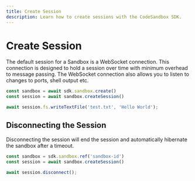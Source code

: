 ```yaml
---
title: Create Session
description: Learn how to create sessions with the CodeSandbox SDK.
---
```



# Create Session

The default session for a Sandbox is a WebSocket connection. This connection is designed to hold a session over time with minimum overhead to message passing. The WebSocket connection also allows you to listen to changes to ports, shell output etc.

```ts
const sandbox = await sdk.sandbox.create()
const session = await sandbox.createSession()

await session.fs.writeTextFile('test.txt', 'Hello World');
```

## Disconnecting the Session

Disconnecting the session will end the session and automatically hibernate the sandbox after a timeout.

```ts
const sandbox = sdk.sandbox.ref('sandbox-id')
const session = await sandbox.createSession()

await session.disconnect();
```

